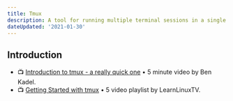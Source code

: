 ```yaml
---
title: Tmux
description: A tool for running multiple terminal sessions in a single window at the same time.
dateUpdated: '2021-01-30'
---
```


## Introduction

- 📺 [Introduction to tmux - a really quick one](https://m.youtube.com/watch?v=MGN5JcpC7e0) • 5 minute video by Ben Kadel.
- 📺 [Getting Started with tmux](https://m.youtube.com/playlist?list=PLT98CRl2KxKGiyV1u6wHDV8VwcQdzfuKe) • 5 video playlist by LearnLinuxTV.